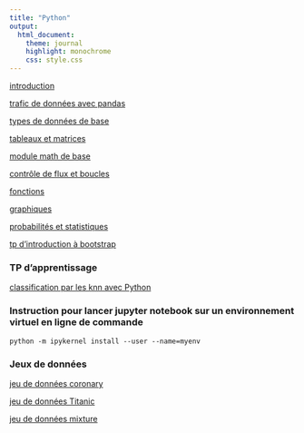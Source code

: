 ```yaml
---
title: "Python"
output:
  html_document:
    theme: journal
    highlight: monochrome
    css: style.css
---
```


[introduction](http://masedki.github.io/enseignements/python/Nb1-IntroPython.html)

[trafic de données avec pandas](http://masedki.github.io/enseignements/python/Nb2-PythonPandas.html)

[types de données de base](http://masedki.github.io/enseignements/python/typesdonnees.html)

[tableaux et matrices](http://masedki.github.io/enseignements/python/arraymatrix.html)

[module math de base](http://masedki.github.io/enseignements/python/basicmath.html)

[contrôle de flux et boucles](http://masedki.github.io/enseignements/python/loopflowcontrol.html)

[fonctions](http://masedki.github.io/enseignements/python/functions.html)

[graphiques](http://masedki.github.io/enseignements/python/graphics.html)

[probabilités et statistiques](http://masedki.github.io/enseignements/python/probasstats.html)

[tp d'introduction à bootstrap](http://masedki.github.io/enseignements/python/bootstrap.html)

<!-- [Projet](http://masedki.github.io/enseignements/python/examen1920.html) -->

### TP d'apprentissage

[classification par les knn avec Python](http://masedki.github.io/enseignements/python/knn_mixture.html)

### Instruction pour lancer jupyter notebook sur un environnement virtuel en ligne de commande


`python -m ipykernel install --user --name=myenv`

### Jeux de données 

[jeu de données coronary](http://masedki.github.io/enseignements/datasets/coronary.csv)

[jeu de données Titanic](http://masedki.github.io/enseignements/datasets/titanic-train.csv)

[jeu de données mixture](http://masedki.github.io/enseignements/datasets/mixture.txt)
